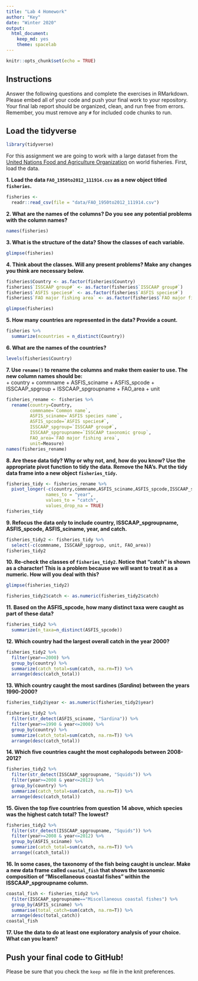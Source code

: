 ```yaml
---
title: "Lab 4 Homework"
author: "Key"
date: "Winter 2020"
output:
  html_document: 
    keep_md: yes
    theme: spacelab
---
```


```r
knitr::opts_chunk$set(echo = TRUE)
```

## Instructions
Answer the following questions and complete the exercises in RMarkdown. Please embed all of your code and push your final work to your repository. Your final lab report should be organized, clean, and run free from errors. Remember, you must remove any `#` for included code chunks to run.  

## Load the tidyverse
```r
library(tidyverse)
```

For this assignment we are going to work with a large dataset from the [United Nations Food and Agriculture Organization](http://www.fao.org/about/en/) on world fisheries. First, load the data.  

**1. Load the data `FAO_1950to2012_111914.csv` as a new object titled `fisheries`.**
```r
fisheries <- 
  readr::read_csv(file = "data/FAO_1950to2012_111914.csv")
```

**2. What are the names of the columns? Do you see any potential problems with the column names?**
```r
names(fisheries)
```

**3. What is the structure of the data? Show the classes of each variable.**
```r
glimpse(fisheries)
```

**4. Think about the classes. Will any present problems? Make any changes you think are necessary below.**
```r
fisheries$Country <- as.factor(fisheries$Country)
fisheries$`ISSCAAP group#` <- as.factor(fisheries$`ISSCAAP group#`)
fisheries$`ASFIS species#` <- as.factor(fisheries$`ASFIS species#`)
fisheries$`FAO major fishing area` <- as.factor(fisheries$`FAO major fishing area`)
```

```r
glimpse(fisheries)
```

**5. How many countries are represented in the data? Provide a count.**
```r
fisheries %>% 
  summarize(ncountries = n_distinct(Country))
```

**6. What are the names of the countries?**
```r
levels(fisheries$Country)
```

**7. Use `rename()` to rename the columns and make them easier to use. The new column names should be:**  
+ country
+ commname
+ ASFIS_sciname
+ ASFIS_spcode
+ ISSCAAP_spgroup
+ ISSCAAP_spgroupname
+ FAO_area
+ unit

```r
fisheries_rename <- fisheries %>% 
  rename(country=Country,
         commname=`Common name`,
         ASFIS_sciname=`ASFIS species name`,
         ASFIS_spcode=`ASFIS species#`,
         ISSCAAP_spgroup=`ISSCAAP group#`,
         ISSCAAP_spgroupname=`ISSCAAP taxonomic group`,
         FAO_area=`FAO major fishing area`,
         unit=Measure)
names(fisheries_rename)
```

**8. Are these data tidy? Why or why not, and, how do you know? Use the appropriate pivot function to tidy the data. Remove the NA's. Put the tidy data frame into a new object `fisheries_tidy`.**  
```r
fisheries_tidy <- fisheries_rename %>% 
  pivot_longer(-c(country,commname,ASFIS_sciname,ASFIS_spcode,ISSCAAP_spgroup,ISSCAAP_spgroupname,FAO_area,unit),
               names_to = "year",
               values_to = "catch",
               values_drop_na = TRUE)
fisheries_tidy
```

**9. Refocus the data only to include country, ISSCAAP_spgroupname, ASFIS_spcode, ASFIS_sciname, year, and catch.**
```r
fisheries_tidy2 <- fisheries_tidy %>% 
  select(-c(commname, ISSCAAP_spgroup, unit, FAO_area))
fisheries_tidy2
```

**10. Re-check the classes of `fisheries_tidy2`. Notice that "catch" is shown as a character! This is a problem because we will want to treat it as a numeric. How will you deal with this?**
```r
glimpse(fisheries_tidy2)
```

```r
fisheries_tidy2$catch <- as.numeric(fisheries_tidy2$catch)
```

**11. Based on the ASFIS_spcode, how many distinct taxa were caught as part of these data?**
```r
fisheries_tidy2 %>% 
  summarize(n_taxa=n_distinct(ASFIS_spcode))
```

**12. Which country had the largest overall catch in the year 2000?**
```r
fisheries_tidy2 %>% 
  filter(year==2000) %>%
  group_by(country) %>% 
  summarize(catch_total=sum(catch, na.rm=T)) %>% 
  arrange(desc(catch_total))
```

**13. Which country caught the most sardines (_Sardina_) between the years 1990-2000?**
```r
fisheries_tidy2$year <- as.numeric(fisheries_tidy2$year)
```

```r
fisheries_tidy2 %>% 
  filter(str_detect(ASFIS_sciname, "Sardina")) %>% 
  filter(year>=1990 & year<=2000) %>% 
  group_by(country) %>% 
  summarize(catch_total=sum(catch, na.rm=T)) %>% 
  arrange(desc(catch_total))
```

**14. Which five countries caught the most cephalopods between 2008-2012?**
```r
fisheries_tidy2 %>% 
  filter(str_detect(ISSCAAP_spgroupname, "Squids")) %>% 
  filter(year>=2008 & year<=2012) %>% 
  group_by(country) %>% 
  summarize(catch_total=sum(catch, na.rm=T)) %>% 
  arrange(desc(catch_total))
```

**15. Given the top five countries from question 14 above, which species was the highest catch total? The lowest?**
```r
fisheries_tidy2 %>% 
  filter(str_detect(ISSCAAP_spgroupname, "Squids")) %>% 
  filter(year>=2008 & year<=2012) %>% 
  group_by(ASFIS_sciname) %>% 
  summarize(catch_total=sum(catch, na.rm=T)) %>% 
  arrange((catch_total))
```

**16. In some cases, the taxonomy of the fish being caught is unclear. Make a new data frame called `coastal_fish` that shows the taxonomic composition of "Miscellaneous coastal fishes" within the ISSCAAP_spgroupname column.**
```r
coastal_fish <- fisheries_tidy2 %>% 
  filter(ISSCAAP_spgroupname=="Miscellaneous coastal fishes") %>%
  group_by(ASFIS_sciname) %>% 
  summarise(total_catch=sum(catch, na.rm=T)) %>% 
  arrange(desc(total_catch))
coastal_fish
```

**17. Use the data to do at least one exploratory analysis of your choice. What can you learn?**

## Push your final code to GitHub!
Please be sure that you check the `keep md` file in the knit preferences.   